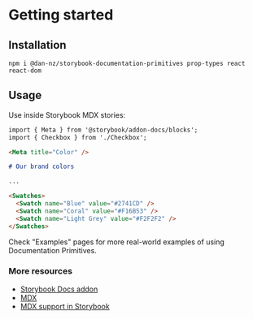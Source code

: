 
<Meta title="Introduction/Getting started" />

# Getting started

## Installation

```
npm i @dan-nz/storybook-documentation-primitives prop-types react react-dom
```

## Usage

Use inside Storybook MDX stories:

```md
import { Meta } from '@storybook/addon-docs/blocks';
import { Checkbox } from './Checkbox';

<Meta title="Color" />

# Our brand colors

...

<Swatches>
  <Swatch name="Blue" value="#2741CD" />
  <Swatch name="Coral" value="#F16B53" />
  <Swatch name="Light Grey" value="#F2F2F2" />
</Swatches>
```

Check "Examples" pages for more real-world examples of using Documentation Primitives.

### More resources

- [Storybook Docs addon](https://github.com/storybookjs/storybook/tree/master/addons/docs)
- [MDX](https://mdxjs.com/)
- [MDX support in Storybook](https://github.com/storybookjs/storybook/blob/master/addons/docs/README.md#mdx)
